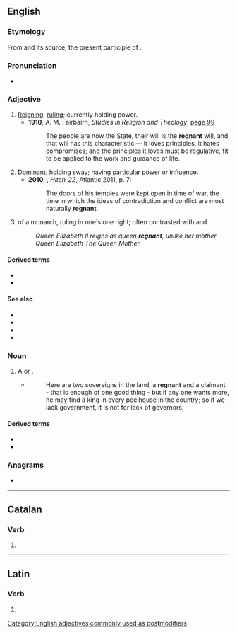 {{also|régnant}}
==English==

===Etymology===
From {{der|en|fr|régnant}} and its source, the present participle of {{der|en|la|regnāre}}.

===Pronunciation===
* {{a|UK}} {{IPA|en|/ˈɹɛɡnənt/}}

===Adjective===
{{en-adj|-}}

# [[reigning|Reigning]], [[ruling]]; currently holding power. {{defdate|from 15th c.}}
#* '''1910''', A. M. Fairbairn, ''Studies in Religion and Theology'', [http://books.google.com/books?id=2vsQAAAAIAAJ&pg=RA1-PA99&dq=regnant page 99]
#*: The people are now the State, their will is the '''regnant''' will, and that will has this characteristic &mdash; it loves principles, it hates compromises; and the principles it loves must be regulative, fit to be applied to the work and guidance of life.
# [[dominant|Dominant]]; holding sway; having particular power or influence. {{defdate|from 17th c.}}
#* '''2010''', {{w|Christopher Hitchens}}, ''Hitch-22'', Atlantic 2011, p. 7:
#*: The doors of his temples were kept open in time of war, the time in which the ideas of contradiction and conflict are most naturally '''regnant'''.
# {{senseid|en|postpositive in own right}} {{lb|en|postpositive}} of a monarch, ruling in one's one right; often contrasted with {{l|en|consort|id=adj title from spouse}} and {{l|en|dowager}}
#: ''Queen Elizabeth II reigns as queen '''regnant''', unlike her mother Queen Elizabeth The Queen Mother.''

====Derived terms====
* {{l|en|queen regnant}}
* {{l|en|empress regnant}}

====See also====
* {{l|en|consort|id=adj title from spouse}}
* {{l|en|dowager}}
* {{l|en|queen consort}}
* {{l|en|queen dowager}}

===Noun===
{{en-noun}}

# {{lb|en|obsolete}} A {{l|en|sovereign}} or {{l|en|ruler}}.
#* {{RQ:Scott Abbot|chapter=6}}
#*: Here are two sovereigns in the land, a '''regnant''' and a claimant - that is enough of one good thing - but if any one wants more, he may find a king in every peelhouse in the country; so if we lack government, it is not for lack of governors.

====Derived terms====
* {{l|en|empress regnant}}
* {{l|en|queen regnant}}

===Anagrams===
* {{anagrams|en|a=aegnnrt|Gantner}}

[[Category:English adjectives commonly used as postmodifiers]]

----

==Catalan==

===Verb===
{{head|ca|verb form}}

# {{ca-verb form of|t=pres|m=ptc|regnar}}

----

==Latin==

===Verb===
{{la-verb-form|rēgnant}}

# {{inflection of|la|rēgnō||3|p|pres|actv|indc}}